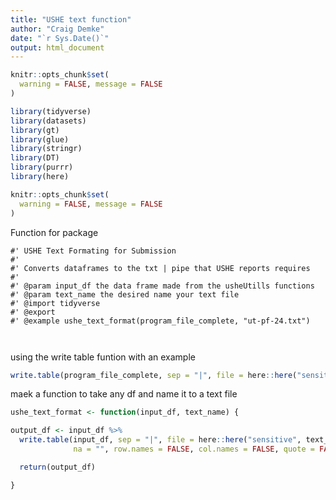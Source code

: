 ```yaml
---
title: "USHE text function"
author: "Craig Demke"
date: "`r Sys.Date()`"
output: html_document
---
```


```r
knitr::opts_chunk$set(
  warning = FALSE, message = FALSE
)
```

```r
library(tidyverse)
library(datasets)
library(gt)
library(glue)
library(stringr)
library(DT)
library(purrr)
library(here)
```


```r
knitr::opts_chunk$set(
  warning = FALSE, message = FALSE
)
```

Function for package
```{}
#' USHE Text Formating for Submission
#' 
#' Converts dataframes to the txt | pipe that USHE reports requires
#' 
#' @param input_df the data frame made from the usheUtills functions
#' @param text_name the desired name your text file
#' @import tidyverse
#' @export
#' @example ushe_text_format(program_file_complete, "ut-pf-24.txt")



```




using the write table funtion with an example
```r

write.table(program_file_complete, sep = "|", file = here::here("sensitive", "ut-pf-23.txt"), na = "", row.names = FALSE, col.names = FALSE, quote = FALSE)

```

maek a function to take any df and name it to a text file
```r

ushe_text_format <- function(input_df, text_name) {

output_df <- input_df %>%  
  write.table(input_df, sep = "|", file = here::here("sensitive", text_name),
              na = "", row.names = FALSE, col.names = FALSE, quote = FALSE)

  return(output_df)

}

```


